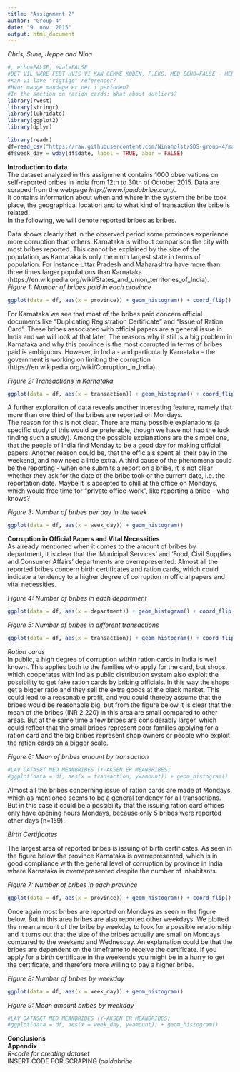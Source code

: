 ```yaml
---
title: "Assignment 2"
author: "Group 4"
date: "9. nov. 2015"
output: html_document
---
```




*Chris, Sune, Jeppe and Nina*  

```r
#, echo=FALSE, eval=FALSE
#DET VIL VÆRE FEDT HVIS VI KAN GEMME KODEN, F.EKS. MED ECHO=FALSE - MEN DER SKAL NOGET MERE TIL, HVAD? NÅR JEG TILFØJER (ELLER ERSTATTER MED) EVAL=FALSE VIL DEN IKKE KØRE
#Kan vi lave "rigtige" referencer?
#Hvor mange mandage er der i perioden?
#In the section on ration cards: What about outliers?
library(rvest)
library(stringr)
library(lubridate)
library(ggplot2)
library(dplyr)

library(readr)
df=read_csv("https://raw.githubusercontent.com/Ninaholst/SDS-group-4/master/bribes.csv")
df$week_day = wday(df$date, label = TRUE, abbr = FALSE)
```
**Introduction to data**  
The dataset analyzed in this assignment contains 1000 observations on self-reported bribes in India from 12th to 30th of October 2015. Data are scraped from the webpage *http://www.ipaidabribe.com/*.   
It contains information about when and where in the system the bribe took place, the geographical location and to what kind of transaction the bribe is related.  
In the following, we will denote reported bribes as bribes.

Data shows clearly that in the observed period some provinces experience more corruption than others. Karnataka is without comparison the city with most bribes reported. This cannot be explained by the size of the population, as Karnataka is only the ninth largest state in terms of population. For instance Uttar Pradesh and Maharashtra have more than three times larger populations than Karnataka (https://en.wikipedia.org/wiki/States_and_union_territories_of_India).   
*Figure 1: Number of bribes paid in each province*  
```r
ggplot(data = df, aes(x = province)) + geom_histogram() + coord_flip()
```  
For Karnataka we see that most of the bribes paid concern official documents like "Duplicating Registration Certificate" and "Issue of Ration Card". These bribes associated with official papers are a general issue in India and we will look at that later. The reasons why it still is a big problem in Karnataka and why this province is the most corrupted in terms of bribes paid is ambiguous. However, in India - and particularly Karnataka - the government is working on limiting the corruption (https://en.wikipedia.org/wiki/Corruption_in_India).   

*Figure 2: Transactions in Karnataka*  

```r
ggplot(data = df, aes(x = transaction)) + geom_histogram() + coord_flip()
```

A further exploration of data reveals another interesting feature, namely that more than one third of the bribes are reported on Mondays.    
The reason for this is not clear. There are many possible explanations (a specific study of this would be preferable, though we have not had the luck finding such a study). Among the possible explanations are the simpel one, that the people of India find Monday to be a good day for making official papers. Another reason could be, that the officials spent all their pay in the weekend, and now need a little extra. A third cause of the phenomena could be the reporting - when one submits a report on a bribe, it is not clear whether they ask for the date of the bribe took or the current date, i.e. the reportation date. Maybe it is accepted to chill at the office on Mondays, which would free time for "private office-work", like reporting a bribe - who knows?  

*Figure 3: Number of bribes per day in the week*
```r
ggplot(data = df, aes(x = week_day)) + geom_histogram()
```


**Corruption in Official Papers and Vital Necessities**  
As already mentioned when it comes to the amount of bribes by department, it is clear that the 'Municipal Services' and 'Food, Civil Supplies and Consumer Affairs' departments are overrepresented. Almost all the reported bribes concern birth certificates and ration cards, which could indicate a tendency to a higher degree of corruption in official papers and vital necessities.       

*Figure 4: Number of bribes in each department*
```r
ggplot(data = df, aes(x = department)) + geom_histogram() + coord_flip()
```

*Figure 5: Number of bribes in different transactions*
```r
ggplot(data = df, aes(x = transaction)) + geom_histogram() + coord_flip()
```

*Ration cards*  
In public, a high degree of corruption within ration cards in India is well known. This applies both to the families who apply for the card, but shops, which cooperates with India's public distribution system also exploit the possibility to get fake ration cards by bribing officials. In this way the shops get a bigger ratio and they sell the extra goods at the black market. This could lead to a reasonable profit, and you could thereby assume that the bribes would be reasonable big, but from the figure below it is clear that the mean of the bribes (INR 2.220) in this area are small compared to other areas. But at the same time a few bribes are considerably larger, which could reflect that the small bribes represent poor families applying for a ration card and the big bribes represent shop owners or people who exploit the ration cards on a bigger scale.      
  
*Figure 6: Mean of bribes amount by transaction*  
```r
#LAV DATASÆT MED MEANBRIBES (Y-AKSEN ER MEANBRIBES)
#ggplot(data = df, aes(x = transaction, y=amount)) + geom_histogram() 
```

Almost all the bribes concerning issue of ration cards are made at Mondays, which as mentioned seems to be a general tendency for all transactions. But in this case it could be a possibility that the issuing ration card offices only have opening hours Mondays, because only 5 bribes were reported other days (n=159).  


*Birth Certificates*   

The largest area of reported bribes is issuing of birth certificates. As seen in the figure below the province Karnataka is overrepresented, which is in good compliance with the general level of corruption by province in India where Karnataka is overrepresented despite the number of inhabitants.  

*Figure 7: Number of bribes in each province*
```r
ggplot(data = df, aes(x = province)) + geom_histogram() + coord_flip()
```

Once again most bribes are reported on Mondays as seen in the figure below. But in this area bribes are also reported other weekdays. We plotted the mean amount of the bribe by weekday to look for a possible relationship and it turns out that the size of the bribes actually are small on Mondays compared to the weekend and Wednesday. An explanation could be that the bribes are dependent on the timeframe to receive the certificate. If you apply for a birth certificate in the weekends you might be in a hurry to get the certificate, and therefore more willing to pay a higher bribe.    
  
*Figure 8: Number of bribes by weekday*  
```r
ggplot(data = df, aes(x = week_day)) + geom_histogram()
```

*Figure 9: Mean amount bribes by weekday*  
```r
#LAV DATASÆT MED MEANBRIBES (Y-AKSEN ER MEANBRIBES)
#ggplot(data = df, aes(x = week_day, y=amount)) + geom_histogram()
```


**Conclusions**  
**Appendix**  
*R-code for creating dataset*  
INSERT CODE FOR SCRAPING *Ipaidabribe*  

